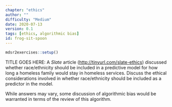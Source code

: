 ```yaml
---
chapter: "ethics"
author: ""
difficulty: "Medium"
date: 2020-07-13 
version: 0.1
tags: [ethics, algorithmic bias]
id: frog-sit-spoon
---
```


```r
mdsr2exercises::setup()
```

TITLE GOES HERE: A *Slate* article (<http://tinyurl.com/slate-ethics>) discussed whether race/ethnicity should be included in a predictive model for how long a homeless family would stay in 
homeless services.  Discuss the ethical considerations involved in whether race/ethnicity should be included as a predictor in the model.


  <!--begin-answer-->
While answers may vary, some discussion of algorithmic bias would be warranted in terms of the review of this algorithm.
  <!--end-answer-->
